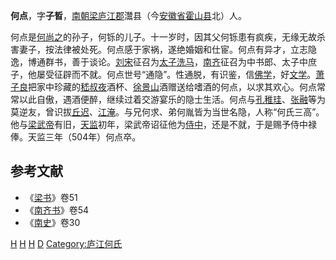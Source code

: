 '''何点'''{{BD|437年||504年|}}，字'''子晳'''，[[南朝梁|南朝梁]][[庐江郡|庐江郡]]灊县（今[[安徽省|安徽省]][[霍山县|霍山县]]北）人。

何点是[[何尚之|何尚之]]的孙子，何铄的儿子。十一岁时，因其父何铄患有疯疾，无缘无故杀害妻子，按法律被处死。何点感于家祸，遂绝婚姻和仕宦。何点有异才，立志隐逸，博通群书，善于谈论。[[刘宋|刘宋]]征召为[[太子洗马|太子洗马]]，[[南齐|南齐]]征召为中书郎、太子中庶子，他屡受征辟而不就。何点世号“通隐”。性通脱，有识鉴，信[[佛学|佛学]]，好[[文学|文学]]。[[萧子良|萧子良]]把家中珍藏的[[嵇康|嵇叔夜]]酒杯、[[徐邈_(三國)|徐景山]]酒赠送给嗜酒的何点，以求其欢心。何点常常以此自傲，遇酒便醉，继续过着交游宴乐的隐士生活。何点与[[孔稚珪|孔稚珪]]、[[张融|张融]]等为莫逆友，曾识拔[[丘迟|丘迟]]、[[江淹|江淹]]。与兄何求、弟何胤皆为当世名隐，人称“何氏三高”。他与[[梁武帝|梁武帝]]有旧，[[天监|天监]]初年，梁武帝诏征他为[[侍中|侍中]]，还是不就，于是赐予侍中禄俸。天监三年（504年）何点卒。
==参考文献==
* 《[[梁书|梁书]]》卷51
* 《[[南齐书|南齐书]]》卷54
* 《[[南史|南史]]》卷30

[[Category:南齐人|H]]
[[Category:南梁人|H]]
[[Category:霍山人|H]]
[[Category:何姓|D]]
[[Category:庐江何氏|Category:庐江何氏]]
